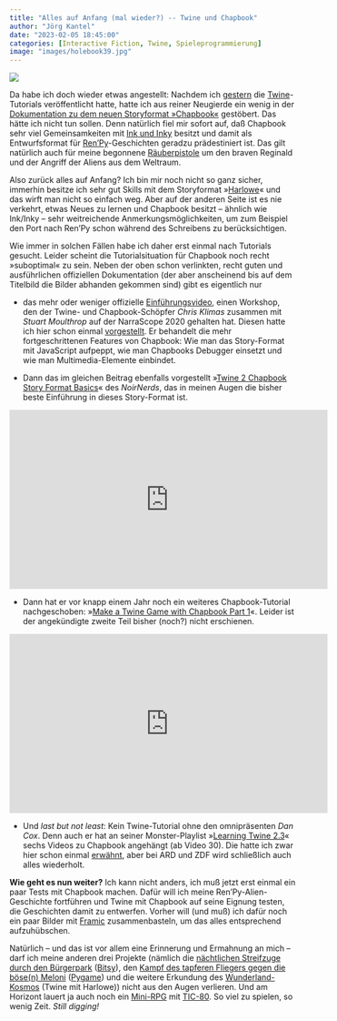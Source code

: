 ```yaml
---
title: "Alles auf Anfang (mal wieder?) -- Twine und Chapbook"
author: "Jörg Kantel"
date: "2023-02-05 18:45:00"
categories: [Interactive Fiction, Twine, Spieleprogrammierung]
image: "images/holebook39.jpg"
---
```


[![](images/holebook39-b.jpg)](https://fr.vikidia.org/wiki/Fichier:Holebook00newe_0039.jpg)

Da habe ich doch wieder etwas angestellt: Nachdem ich [gestern](https://kantel.github.io/posts/2023020401_piratengeschichte/) die [Twine](http://cognitiones.kantel-chaos-team.de/multimedia/spieleprogrammierung/twine.html)-Tutorials veröffentlicht hatte, hatte ich aus reiner Neugierde ein wenig in der [Dokumentation zu dem neuen Storyformat »Chapbook«](https://klembot.github.io/chapbook/guide/) gestöbert. Das hätte ich nicht tun sollen. Denn natürlich fiel mir sofort auf, daß Chapbook sehr viel Gemeinsamkeiten mit [Ink und Inky](http://cognitiones.kantel-chaos-team.de/multimedia/spieleprogrammierung/inkle.html) besitzt und damit als Entwurfsformat für [Ren'Py](http://cognitiones.kantel-chaos-team.de/multimedia/spieleprogrammierung/renpy.html)-Geschichten geradzu prädestiniert ist. Das gilt natürlich auch für meine begonnene [Räuberpistole](https://kantel.github.io/posts/20221222201_renpy_app/) um den braven Reginald und der Angriff der Aliens aus dem Weltraum.

Also zurück alles auf Anfang? Ich bin mir noch nicht so ganz sicher, immerhin besitze ich sehr gut Skills mit dem Storyformat »[Harlowe](https://twine2.neocities.org/)« und das wirft man nicht so einfach weg. Aber auf der anderen Seite ist es nie verkehrt, etwas Neues zu lernen und Chapbook besitzt -- ähnlich wie Ink/Inky -- sehr weitreichende Anmerkungsmöglichkeiten, um zum Beispiel den Port nach Ren'Py schon während des Schreibens zu berücksichtigen.

Wie immer in solchen Fällen habe ich daher erst einmal nach Tutorials gesucht. Leider scheint die Tutorialsituation für Chapbook noch recht »suboptimal« zu sein. Neben der oben schon verlinkten, recht guten und ausführlichen offiziellen Dokumentation (der aber anscheinend bis auf dem Titelbild die Bilder abhanden gekommen sind) gibt es eigentlich nur

- das mehr oder weniger offizielle [Einführungsvideo](https://www.youtube.com/watch?v=DjybCLkgbxc), einen Workshop, den der Twine- und Chapbook-Schöpfer *Chris Klimas* zusammen mit *Stuart Moulthrop* auf der NarraScope 2020 gehalten hat. Diesen hatte ich hier schon einmal [vorgestellt](http://blog.schockwellenreiter.de/2021/11/2021112101.html). Er behandelt die mehr fortgeschrittenen Features von Chapbook: Wie man das Story-Format mit JavaScript aufpeppt, wie man Chapbooks Debugger einsetzt und wie man Multimedia-Elemente einbindet.

- Dann das im gleichen Beitrag ebenfalls vorgestellt »[Twine 2 Chapbook Story Format Basics](https://www.youtube.com/watch?v=CYfWnkhFj0s)« des *NoirNerds*, das in meinen Augen die bisher beste Einführung in dieses Story-Format ist.

<iframe width="560" height="315" src="https://www.youtube.com/embed/dFK9CH7Lwug" title="YouTube video player" frameborder="0" allow="accelerometer; autoplay; clipboard-write; encrypted-media; gyroscope; picture-in-picture; web-share" allowfullscreen></iframe>

- Dann hat er vor knapp einem Jahr noch ein weiteres Chapbook-Tutorial nachgeschoben: »[Make a Twine Game with Chapbook Part 1](https://www.youtube.com/watch?v=dFK9CH7Lwug)«. Leider ist der angekündigte zweite Teil bisher (noch?) nicht erschienen.

<iframe width="560" height="315" src="https://www.youtube.com/embed/ToIALPHeRYo" title="YouTube video player" frameborder="0" allow="accelerometer; autoplay; clipboard-write; encrypted-media; gyroscope; picture-in-picture; web-share" allowfullscreen></iframe>

- Und *last but not least*: Kein Twine-Tutorial ohne den omnipräsenten *Dan Cox*. Denn auch er hat an seiner Monster-Playlist »[Learning Twine 2.3](https://www.youtube.com/playlist?list=PLlXuD3kyVEr5jWoG0oDygKWOgFC3qrKN-)« sechs Videos zu Chapbook angehängt (ab Video 30). Die hatte ich zwar hier schon einmal [erwähnt](http://blog.schockwellenreiter.de/2020/02/2020021001.html), aber bei ARD und ZDF wird schließlich auch alles wiederholt.

**Wie geht es nun weiter?** Ich kann nicht anders, ich muß jetzt erst einmal ein paar Tests mit Chapbook machen. Dafür will ich meine Ren'Py-Alien-Geschichte fortführen und Twine mit Chapbook auf seine Eignung testen, die Geschichten damit zu entwerfen. Vorher will (und muß) ich dafür noch ein paar Bilder mit [Framic](https://framiq.com/) zusammenbasteln, um das alles entsprechend aufzuhübschen.

Natürlich -- und das ist vor allem eine Erinnerung und Ermahnung an mich -- darf ich meine anderen drei Projekte (nämlich die [nächtlichen Streifzuge durch den Bürgerpark](http://blog.schockwellenreiter.de/2022/06/2022060901.html) ([Bitsy](http://cognitiones.kantel-chaos-team.de/multimedia/spieleprogrammierung/bitsy.html)), den [Kampf des tapferen Fliegers gegen die böse(n) Meloni](https://kantel.github.io/posts/2023011001_pizzaplane_trailer/) ([Pygame](http://cognitiones.kantel-chaos-team.de/multimedia/spieleprogrammierung/pygame.html)) und die weitere Erkundung des [Wunderland-Kosmos](http://blog.schockwellenreiter.de/2022/09/2022090601.html) (Twine mit Harlowe)) nicht aus den Augen verlieren. Und am Horizont lauert ja auch noch ein [Mini-RPG](https://kantel.github.io/posts/2023013001_8bit_panda_tic80/) mit [TIC-80](http://cognitiones.kantel-chaos-team.de/multimedia/spieleprogrammierung/tic80.html). So viel zu spielen, so wenig Zeit. *Still digging!*
